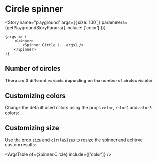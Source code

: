 
<Meta title="Components/Spinner/Circle" component={Spinner.Circle} />

# Circle spinner

<Story
	name="playground"
	args={{
		size: 100
	}}
	parameters={getPlaygroundStoryParams({ include: ['color'] })}
>
	{args => (
		<Spinner>
			<Spinner.Circle {...args} />
		</Spinner>
	)}
</Story>

## Number of circles

There are 3 different variants depending on the number of circles visible:

<Canvas>
	<Story name="one circle" parameters={getFixedStoryParams()}>
		<Spinner>
			<Spinner.Circle circles={1} />
		</Spinner>
	</Story>
	<Story name="two circles" parameters={getFixedStoryParams()}>
		<Spinner>
			<Spinner.Circle circles={2} />
		</Spinner>
	</Story>
	<Story name="three circles" parameters={getFixedStoryParams()}>
		<Spinner>
			<Spinner.Circle circles={3} />
		</Spinner>
	</Story>
</Canvas>

## Customizing colors

Change the default used colors using the props `color`, `color2` and `color3` colors:

<Canvas>
	<Story name="one circle custom color" parameters={getFixedStoryParams()}>
		<Spinner>
			<Spinner.Circle circles={1} color="green.400" />
		</Spinner>
	</Story>
	<Story name="two circles custom color" parameters={getFixedStoryParams()}>
		<Spinner>
			<Spinner.Circle circles={2} color="yellow.700" color2="yellow.400" />
		</Spinner>
	</Story>
	<Story name="three circles custom color" parameters={getFixedStoryParams()}>
		<Spinner>
			<Spinner.Circle circles={3} color="red.500" color2="yellow.700" color3="yellow.400" />
		</Spinner>
	</Story>
</Canvas>

## Customizing size

Use the prop `size` and `circleSizes` to resize the spinner and achieve custom results:

<Canvas>
	<Story name="one small" parameters={getFixedStoryParams()}>
		<Spinner>
			<Spinner.Circle circles={1} circleSize={1} size={24} />
		</Spinner>
	</Story>
	<Story name="two small" parameters={getFixedStoryParams()}>
		<Spinner>
			<Spinner.Circle circles={2} circleSize={1} size={24} />
		</Spinner>
	</Story>
	<Story name="trhee small" parameters={getFixedStoryParams()}>
		<Spinner>
			<Spinner.Circle circles={3} circleSize={1} size={24} />
		</Spinner>
	</Story>
</Canvas>

<Canvas>
	<Story name="one big" parameters={getFixedStoryParams()}>
		<Spinner>
			<Spinner.Circle circles={1} circleSize={10} size={250} />
		</Spinner>
	</Story>
	<Story name="two big" parameters={getFixedStoryParams()}>
		<Spinner>
			<Spinner.Circle circles={2} circleSize={10} size={250} />
		</Spinner>
	</Story>
	<Story name="trhee big" parameters={getFixedStoryParams()}>
		<Spinner>
			<Spinner.Circle circles={3} circleSize={10} size={250} />
		</Spinner>
	</Story>
</Canvas>

<!-- You can change the number of circles and their sizes. You would change the circle size while changing the spinner size.

To handle different animation starting points between Circle elements, use the index prop:

<Canvas>
	<Story name="one" parameters={getFixedStoryParams()}>
		<Spinner>
			<Spinner.Circle index={1} size="10px" color="primary.500" margin="2.5px" />
		</Spinner>
	</Story>
	<Story name="many same time" parameters={getFixedStoryParams()}>
		<Spinner>
			<Spinner.Circle index={1} size="10px" color="yellow.500" margin="2.5px" />
			<Spinner.Circle index={1} size="10px" color="yellow.500" margin="2.5px" />
			<Spinner.Circle index={1} size="10px" color="yellow.500" margin="2.5px" />
		</Spinner>
	</Story>
	<Story name="many different time" parameters={getFixedStoryParams()}>
		<Spinner>
			<Spinner.Circle index={1} size="10px" color="green.500" margin="2.5px" />
			<Spinner.Circle index={2} size="10px" color="green.500" margin="2.5px" />
			<Spinner.Circle index={3} size="10px" color="green.500" margin="2.5px" />
		</Spinner>
	</Story>
</Canvas> -->

<ArgsTable of={Spinner.Circle} include={['color']} />
